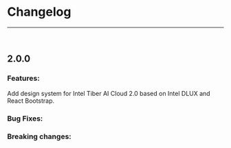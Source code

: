 
<Meta title="Documentation/Changelog" />

# Changelog
<hr/>
<br/>

## 2.0.0

### Features:

Add design system for Intel Tiber AI Cloud 2.0 based on Intel DLUX and React Bootstrap.

### Bug Fixes:

### Breaking changes:

